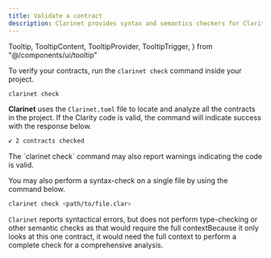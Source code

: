 ```yaml
---
title: Validate a contract
description: Clarinet provides syntax and semantics checkers for Clarity.
---
```



  Tooltip,
  TooltipContent,
  TooltipProvider,
  TooltipTrigger,
} from "@/components/ui/tooltip"

To verify your contracts, run the `clarinet check` command inside your project.

 ```bash title="Terminal"
clarinet check
```

**Clarinet** uses the `Clarinet.toml` file to locate and analyze all the contracts in the project. If the Clarity code is valid, the command will indicate success with the response below.

```bash title="Terminal"
✔ 2 contracts checked
```

<Callout title="Warnings" type="info">
The `clarinet check` command may also report warnings indicating the code is valid.
</Callout>

You may also perform a syntax-check on a single file by using the command below.

```bash title="Terminal"
clarinet check <path/to/file.clar>
```

`Clarinet` reports syntactical errors, but does not perform type-checking or other semantic checks as that would require the <TooltipProvider inline><Tooltip><TooltipTrigger asChild><span className='cursor-default border-b border-dotted border-primary'>full context</span></TooltipTrigger><TooltipContent>Because it only looks at this one contract, it would need the full context to perform a complete check</TooltipContent></Tooltip></TooltipProvider> for a comprehensive analysis.